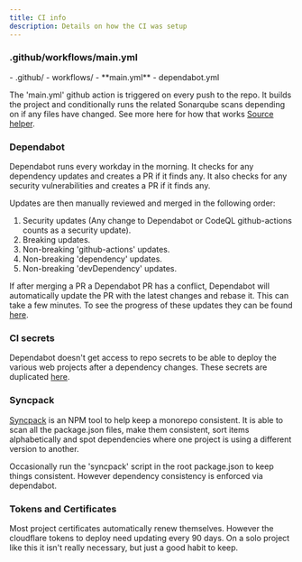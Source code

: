 ```yaml
---
title: CI info
description: Details on how the CI was setup
---
```



### .github/workflows/main.yml


<FileTree>
 - .github/
    - workflows/
      - **main.yml**
    - dependabot.yml

</FileTree>

The 'main.yml' github action is triggered on every push to the repo. It builds the project and conditionally
runs the related Sonarqube scans depending on if any files have changed. See more here for how that works [Source helper](https://how.wtf/run-workflow-step-or-job-based-on-file-changes-github-actions.html).

### Dependabot

Dependabot runs every workday in the morning. It checks for any dependency updates and creates a PR if it finds any. It also checks for any security vulnerabilities and creates a PR if it finds any.

Updates are then manually reviewed and merged in the following order:

1. Security updates (Any change to Dependabot or CodeQL github-actions counts as a security update).
2. Breaking updates.
3. Non-breaking 'github-actions' updates.
4. Non-breaking 'dependency' updates.
5. Non-breaking 'devDependency' updates.

If after merging a PR a Dependabot PR has a conflict, Dependabot will automatically update the PR with the latest changes and rebase it. This can take a few minutes.
To see the progress of these updates they can be found [here](https://github.com/NigelBreslaw/guardian-ghost/network/updates).


### CI secrets

Dependabot doesn't get access to repo secrets to be able to deploy the various web projects after a dependency changes. These secrets are duplicated [here](https://github.com/NigelBreslaw/guardian-ghost/settings/secrets/dependabot).

### Syncpack

[Syncpack](https://jamiemason.github.io/syncpack/) is an NPM tool to help keep a monorepo consistent. It is able to scan all the package.json files, make them consistent, sort items alphabetically and spot dependencies where one project is using a different version to another. 

Occasionally run the 'syncpack' script in the root package.json to keep things consistent. However dependency consistency is enforced via dependabot. 

### Tokens and Certificates

Most project certificates automatically renew themselves. However the cloudflare tokens to deploy need updating every 90 days. On a solo project like this it isn't really necessary, but just a good habit to keep.